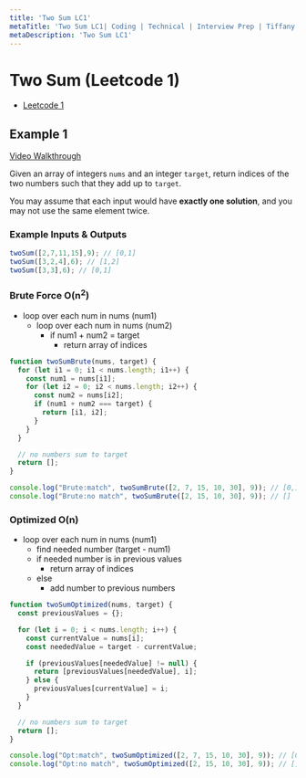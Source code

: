 ```yaml
---
title: 'Two Sum LC1'
metaTitle: 'Two Sum LC1| Coding | Technical | Interview Prep | Tiffany Lea'
metaDescription: 'Two Sum LC1'
---
```



# Two Sum (Leetcode 1)

- [Leetcode 1](https://leetcode.com/problems/two-sum/)

## Example 1 

[Video Walkthrough](https://www.youtube.com/watch?v=Ivyh3V4QolA)

Given an array of integers `nums` and an integer `target`, return indices of the two numbers such that they add up to `target`.

You may assume that each input would have **exactly one solution**, and you may not use the same element twice.

### Example Inputs & Outputs

```javascript
twoSum([2,7,11,15],9); // [0,1]
twoSum([3,2,4],6); // [1,2]
twoSum([3,3],6); // [0,1]
```

### Brute Force O(n<sup>2</sup>)
- loop over each num in nums (num1)
  - loop over each num in nums (num2)
    - if num1 + num2 = target
      - return array of indices

```javascript
function twoSumBrute(nums, target) {
  for (let i1 = 0; i1 < nums.length; i1++) {
    const num1 = nums[i1];
    for (let i2 = 0; i2 < nums.length; i2++) {
      const num2 = nums[i2];
      if (num1 + num2 === target) {
        return [i1, i2];
      }
    }
  }

  // no numbers sum to target
  return [];
}

console.log("Brute:match", twoSumBrute([2, 7, 15, 10, 30], 9)); // [0,1]
console.log("Brute:no match", twoSumBrute([2, 15, 10, 30], 9)); // []
```

### Optimized O(n)
- loop over each num in nums (num1)
    - find needed number (target - num1)
    - if needed number is in previous values
      - return array of indices
    - else 
      - add number to previous numbers


```javascript
function twoSumOptimized(nums, target) {
  const previousValues = {};

  for (let i = 0; i < nums.length; i++) {
    const currentValue = nums[i];
    const neededValue = target - currentValue;

    if (previousValues[neededValue] != null) {
      return [previousValues[neededValue], i];
    } else {
      previousValues[currentValue] = i;
    }
  }

  // no numbers sum to target
  return [];
}

console.log("Opt:match", twoSumOptimized([2, 7, 15, 10, 30], 9)); // [0,1]
console.log("Opt:no match", twoSumOptimized([2, 15, 10, 30], 9)); // []
```

